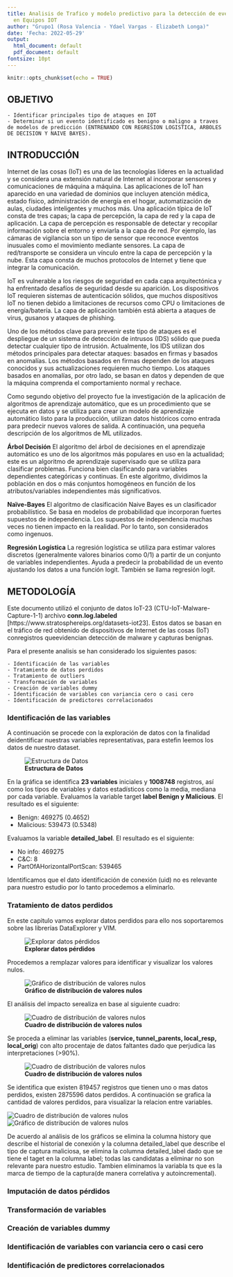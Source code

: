 ```yaml
---
title: Analisis de Trafico y modelo predictivo para la detección de eventos maliciosos
  en Equipos IOT
author: "Grupo1 (Rosa Valencia - Ydael Vargas - Elizabeth Longa)"
date: 'Fecha: 2022-05-29'
output:
  html_document: default
  pdf_document: default
fontsize: 10pt
---
```


```r
knitr::opts_chunk$set(echo = TRUE)
```
## **OBJETIVO**

	- Identificar principales tipo de ataques en IOT
	- Determinar si un evento identificado es benigno o maligno a traves de modelos de predicción (ENTRENANDO CON REGRESION LOGISTICA, ARBOLES DE DECISION Y NAIVE BAYES). 

## **INTRODUCCIÓN**

Internet de las cosas (IoT) es una de las tecnologías líderes en la actualidad y se considera una extensión natural de Internet al incorporar sensores y comunicaciones de máquina a máquina. Las aplicaciones de IoT han aparecido en una variedad de dominios que incluyen atención médica, estado físico, administración de energía en el hogar, automatización de aulas, ciudades inteligentes y muchos más. Una aplicación típica de IoT consta de tres capas; la capa de percepción, la capa de red y la capa de aplicación. La capa de percepción es responsable de detectar y recopilar información sobre el entorno y enviarla a la capa de red. Por ejemplo, las cámaras de vigilancia son un tipo de sensor que reconoce eventos inusuales como el movimiento mediante sensores. La capa de red/transporte se considera un vínculo entre la capa de percepción y la nube. Esta capa consta de muchos protocolos de Internet y tiene que integrar la comunicación.

IoT es vulnerable a los riesgos de seguridad en cada capa arquitectónica y ha enfrentado desafíos de seguridad desde su aparición. Los dispositivos IoT requieren sistemas de autenticación sólidos, que muchos dispositivos IoT no tienen debido a limitaciones de recursos como CPU o limitaciones de energía/batería. La capa de aplicación también está abierta a ataques de virus, gusanos y ataques de phishing.

Uno de los métodos clave para prevenir este tipo de ataques es el despliegue de un sistema de detección de intrusos (IDS) sólido que pueda detectar cualquier tipo de intrusión. Actualmente, los IDS utilizan dos métodos principales para detectar ataques: basados en firmas y basados en anomalías. Los métodos basados en firmas dependen de los ataques conocidos y sus actualizaciones requieren mucho tiempo. Los ataques basados en anomalías, por otro lado, se basan en datos y dependen de que la máquina comprenda el comportamiento normal y rechace.

Como segundo objetivo del proyecto fue la investigación de la aplicación de algoritmos de aprendizaje automático, que es un procedimiento que se ejecuta en datos y se utiliza para crear un modelo de aprendizaje automático listo para la producción, utilizan datos históricos como entrada para predecir nuevos valores de salida. A continuación, una pequeña descripción de los algoritmos de ML utilizados.

**Árbol Decisión**
El algoritmo del árbol de decisiones en el aprendizaje automático es uno de los algoritmos más populares en uso en la actualidad; este es un algoritmo de aprendizaje supervisado que se utiliza para clasificar problemas. Funciona bien clasificando para variables dependientes categóricas y continuas. En este algoritmo, dividimos la población en dos o más conjuntos homogéneos en función de los atributos/variables independientes más significativos.

**Naïve-Bayes**
El algoritmo de clasificación Naive Bayes es un clasificador probabilístico. Se basa en modelos de probabilidad que incorporan fuertes supuestos de independencia. Los supuestos de independencia muchas veces no tienen impacto en la realidad. Por lo tanto, son considerados como ingenuos.

**Regresión Logística**
La regresión logística se utiliza para estimar valores discretos (generalmente valores binarios como 0/1) a partir de un conjunto de variables independientes. Ayuda a predecir la probabilidad de un evento ajustando los datos a una función logit. También se llama regresión logit.


## **METODOLOGÍA**

Este documento utilizó el conjunto de datos IoT-23 (CTU-IoT-Malware-Capture-1-1) archivo **conn.log.labeled** [https://www.stratosphereips.org/datasets-iot23]. Estos datos se basan en el tráfico de red obtenido de dispositivos de Internet de las cosas (IoT) conregistros queevidencian detección de malware y capturas benignas.

Para el presente analisis se han considerado los siguientes pasos:

	- Identificación de las variables
	- Tratamiento de datos perdidos
	- Tratamiento de outliers
	- Transformación de variables
	- Creación de variables dummy
	- Identificación de variables con variancia cero o casi cero
	- Identificación de predictores correlacionados

### **Identificación de las variables**
A continuación se procede con la exploración de datos con la finalidad deidentificar nuestras variables representativas, para estefin leemos los datos de nuestro dataset.

  ![**Estructura de Datos**](Resumen_Estructura_Datos.PNG){withd=40%}
  
En la gráfica se identifica **23 variables** iniciales y **1008748** registros, así como los tipos de variables y datos estadísticos como la media, mediana por cada variable.
Evaluamos la variable target **label Benign y Malicious**. El resultado es el siguiente:

- Benign:      469275 (0.4652) 
- Malicious:   539473 (0.5348)

Evaluamos la variable **detailed_label**. El resultado es el siguiente:

- No info:                       469275
- C&C:                           8
- PartOfAHorizontalPortScan:     539465

Identificamos que el dato identificación de conexión (uid) no es relevante para nuestro estudio por lo tanto procedemos a eliminarlo.


### **Tratamiento de datos perdidos**

En este capitulo vamos explorar datos perdidos para ello nos soportaremos sobre las librerías DataExplorer y VIM.

![**Explorar datos pérdidos**](captura2.PNG){withd=20%}

Procedemos a remplazar valores para identificar y visualizar los valores nulos.

![**Gráfico de distribución de valores nulos**](captura3.PNG){withd=20%}

El análisis del impacto serealiza en base al siguiente cuadro:

![**Cuadro de distribución de valores nulos**](captura4.PNG){withd=20%}

Se proceda a eliminar las variables (**service, tunnel_parents, local_resp, local_orig**) con alto procentaje de datos faltantes dado que perjudica las interpretaciones (>90%). 

![**Cuadro de distribución de valores nulos**](captura5.PNG){withd=20%}

Se identifica que existen 819457 registros que tienen uno o mas datos perdidos, existen 2875596 datos perdidos. A continuación se grafica la cantidad de valores perdidos, para visualizar la relacion entre variables.

![**Cuadro de distribución de valores nulos**](captura6.PNG){withd=20%}
![**Gráfico de distribución de valores nulos**](captura7.PNG){withd=20%}

De acuerdo al análisis de los gráficos se elimina la columna history que describe el historial de conexión y la columna detailed_label que describe el tipo de captura maliciosa, se elimina la columna detailed_label dado que se tiene el taget en la columna label; todas las candidatas a eliminar no son relevante para nuestro estudio.
Tambien eliminamos la variabla ts que es la marca de tiempo de la captura(de manera correlativa y autoincremental).


### **Imputación de datos pérdidos**


### **Transformación de variables**
### **Creación de variables dummy**
### **Identificación de variables con variancia cero o casi cero**
### **Identificación de predictores correlacionados**



